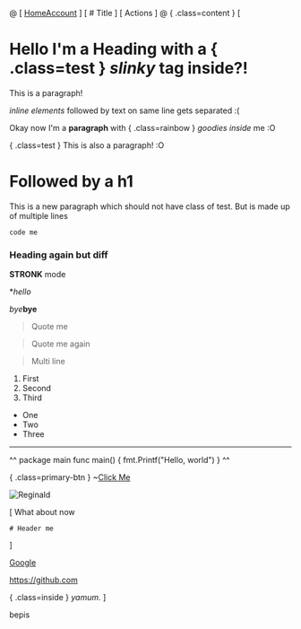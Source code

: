 @
[ [Home](home)[Account](account) ]
[
	# Title
]
[
	Actions
]
@
{ .class=content }
[
# Hello I'm a Heading with a { .class=test } *slinky* tag inside?!
This is a paragraph!

*inline elements* followed by text on same line gets separated :(


Okay now I'm a **paragraph** with { .class=rainbow } $goodies$ *inside* me :O

{ .class=test }
This is also a paragraph! :O
# Followed by a h1

This is a new paragraph which should not have class of test.
But is made up of multiple lines

`code me`
### Heading again but diff

**STRONK** mode

**hello*

*bye***bye**

> Quote me

>Quote me again

> Multi line

1. First
2. Second
6. Third

- One
- Two
- Three

---

^^
package main
func main() {
	fmt.Printf("Hello, world")
}
^^

{ .class=primary-btn }
~[Click Me](handleClick)

![Reginald](https://img.pokemondb.net/artwork/avif/regirock.avif)

[
	What about now

	# Header me
]

[Google](https://www.google.com)

<https://github.com>

{ .class=inside } $ya mum$.
]

bepis

